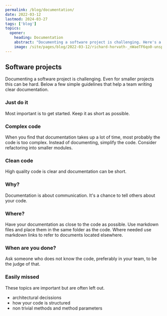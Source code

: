 ```yaml
---
permalink: /blog/documentation/
date: 2022-03-12
lastmod: 2024-03-27
tags: ['blog']
topics:
  opener:
    heading: Documentation
    abstract: "Documenting a software project is challenging. Here's a few simple guidelines that help a team writing clear documentation."
    image: /site/pages/blog/2022-03-12/richard-horvath-_nWaeTF6qo0-unsplash.jpg
---
```



## Software projects

Documenting a software project is challenging. Even for smaller projects this
can be hard. Below a few simple guidelines that help a team writing clear
documentation.

### Just do it

Most important is to get started. Keep it as short as possible.

### Complex code

When you find that documentation takes up a lot of time, most probably the code
is too complex. Instead of documenting, simplify the code. Consider refactoring
into smaller modules.

### Clean code

High quality code is clear and documentation can be short.

### Why?

Documentation is about communication. It's a chance to tell others about your
code.

### Where?

Have your documentation as close to the code as possible. Use markdown files and
place them in the same folder as the code. Where needed use markdown links to
refer to documents located elsewhere.

### When are you done?

Ask someone who does not know the code, preferably in your team, to be the judge
of that.

### Easily missed

These topics are important but are often left out.

- architectural decissions
- how your code is structured
- non trivial methods and method parameters

